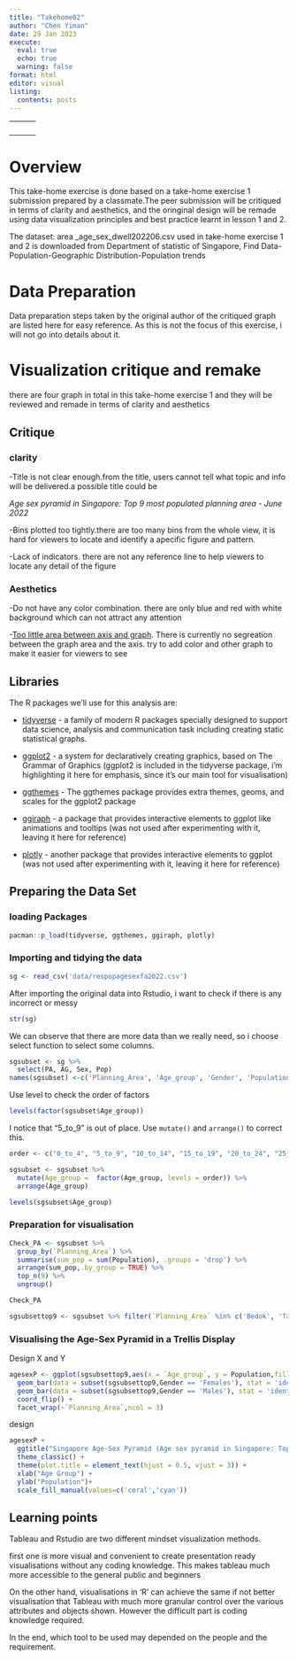```yaml
---
title: "Takehome02"
author: "Chen Yiman"
date: 29 Jan 2023
execute:
  eval: true
  echo: true
  warning: false
format: html
editor: visual
listing: 
  contents: posts
---
```


|     |     |     |
|-----|-----|-----|
|     |     |     |
|     |     |     |
|     |     |     |
|     |     |     |

# Overview

This take-home exercise is done based on a take-home exercise 1 submission prepared by a classmate.The peer submission will be critiqued in terms of clarity and aesthetics, and the oringinal design will be remade using data visualization principles and best practice learnt in lesson 1 and 2.

The dataset: area \_age_sex_dwell202206.csv used in take-home exercise 1 and 2 is downloaded from Department of statistic of Singapore, Find Data-Population-Geographic Distribution-Population trends

# Data Preparation

Data preparation steps taken by the original author of the critiqued graph are listed here for easy reference. As this is not the focus of this exercise, i will not go into details about it.

# Visualization critique and remake

there are four graph in total in this take-home exercise 1 and they will be reviewed and remade in terms of clarity and aesthetics

## Critique

### clarity

-Title is not clear enough.from the title, users cannot tell what topic and info will be delivered.a possible title could be

*Age sex pyramid in Singapore: Top 9 most populated planning area - June 2022*

-Bins plotted too tightly.there are too many bins from the whole view, it is hard for viewers to locate and identify a apecific figure and pattern.

-Lack of indicators. there are not any reference line to help viewers to locate any detail of the figure

### Aesthetics

-Do not have any color combination. there are only blue and red with white background which can not attract any attention

\-[Too little area between axis and graph]{.underline}. There is currently no segreation between the graph area and the axis. try to add color and other graph to make it easier for viewers to see

### 

## Libraries

The R packages we'll use for this analysis are:

-   [tidyverse](https://www.tidyverse.org/) - a family of modern R packages specially designed to support data science, analysis and communication task including creating static statistical graphs.

-   [ggplot2](https://ggplot2.tidyverse.org/) - a system for declaratively creating graphics, based on The Grammar of Graphics (ggplot2 is included in the tidyverse package, i'm highlighting it here for emphasis, since it's our main tool for visualisation)

-   [[ggthemes]{.underline}](https://jrnold.github.io/ggthemes/reference/index.html) - The ggthemes package provides extra themes, geoms, and scales for the ggplot2 package

-   [[ggiraph]{.underline}](https://davidgohel.github.io/ggiraph/) - a package that provides interactive elements to ggplot like animations and tooltips (was not used after experimenting with it, leaving it here for reference)

-   [[plotly]{.underline}](https://plotly.com/r/) - another package that provides interactive elements to ggplot (was not used after experimenting with it, leaving it here for reference)

## Preparing the Data Set

### loading Packages

```r
pacman::p_load(tidyverse, ggthemes, ggiraph, plotly)
```

### Importing and tidying the data

```r
sg <- read_csv('data/respopagesexfa2022.csv')
```

After importing the original data into Rstudio, i want to check if there is any incorrect or messy

```r
str(sg)
```

We can observe that there are more data than we really need, so i choose select function to select some columns.

```r
sgsubset <- sg %>% 
  select(PA, AG, Sex, Pop)
names(sgsubset) <-c('Planning_Area', 'Age_group', 'Gender', 'Population')
```

Use level to check the order of factors

```r
levels(factor(sgsubset$Age_group))
```

I notice that "5_to_9" is out of place. Use `mutate()` and `arrange()` to correct this.

```r
order <- c("0_to_4", "5_to_9", "10_to_14", "15_to_19", "20_to_24", "25_to_29", "30_to_34", "35_to_39", "40_to_44", "45_to_49", "50_to_54", "55_to_59", "60_to_64", "65_to_69", "70_to_74", "75_to_79", "80_to_84", "85_to_89", "90_and_over")

sgsubset <- sgsubset %>%
  mutate(Age_group =  factor(Age_group, levels = order)) %>%
  arrange(Age_group)

levels(sgsubset$Age_group)
```

### Preparation for visualisation

```r
Check_PA <- sgsubset %>%
  group_by(`Planning_Area`) %>%
  summarise(sum_pop = sum(Population), .groups = 'drop') %>%
  arrange(sum_pop,.by_group = TRUE) %>%
  top_n(9) %>%
  ungroup()

Check_PA
```

```r
sgsubsettop9 <- sgsubset %>% filter(`Planning_Area` %in% c('Bedok', 'Tampines', 'Jurong West', 'Sengkang', 'Woodlands', 'Hougang', 'Yishun', 'Choa Chu Kang', 'Punggol'))
```

### Visualising the Age-Sex Pyramid in a Trellis Display

Design X and Y

```r
agesexP <- ggplot(sgsubsettop9,aes(x = `Age_group`, y = Population,fill = Gender)) + 
  geom_bar(data = subset(sgsubsettop9,Gender == 'Females'), stat = 'identity') + 
  geom_bar(data = subset(sgsubsettop9,Gender == 'Males'), stat = 'identity', mapping = aes(y = -(Population))) + 
  coord_flip() + 
  facet_wrap(~`Planning_Area`,ncol = 3)
```

design

```r
agesexP +
  ggtitle("Singapore Age-Sex Pyramid (Age sex pyramid in Singapore: Top 9 most populated planning area - June 2022") + 
  theme_classic() +
  theme(plot.title = element_text(hjust = 0.5, vjust = 3)) + 
  xlab("Age Group") + 
  ylab("Population")+
  scale_fill_manual(values=c('coral','cyan'))
```

## Learning points

Tableau and Rstudio are two different mindset visualization methods.

first one is more visual and convenient to create presentation ready visualisations without any coding knowledge. This makes tableau much more accessible to the general public and beginners

On the other hand, visualisations in 'R' can achieve the same if not better visualisation that Tableau with much more granular control over the various attributes and objects shown. However the difficult part is coding knowledge required.

In the end, which tool to be used may depended on the people and the requirement.
